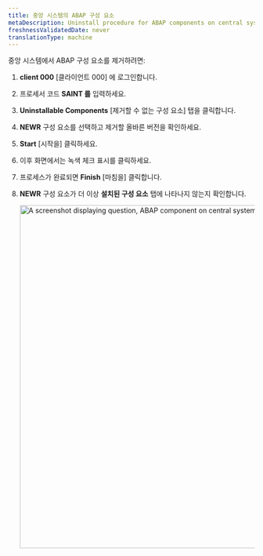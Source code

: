 ```yaml
---
title: 중앙 시스템의 ABAP 구성 요소
metaDescription: Uninstall procedure for ABAP components on central system.
freshnessValidatedDate: never
translationType: machine
---
```


중앙 시스템에서 ABAP 구성 요소를 제거하려면:

1. **client 000** \[클라이언트 000] 에 로그인합니다.

2. 프로세서 코드 **SAINT 를** 입력하세요.

3. **Uninstallable Components** \[제거할 수 없는 구성 요소] 탭을 클릭합니다.

4. **NEWR** 구성 요소를 선택하고 제거할 올바른 버전을 확인하세요.

5. **Start** \[시작을] 클릭하세요.

6. 이후 화면에서는 녹색 체크 표시를 클릭하세요.

7. 프로세스가 완료되면 **Finish** \[마침을] 클릭합니다.

8. **NEWR** 구성 요소가 더 이상 **설치된 구성 요소** 탭에 나타나지 않는지 확인합니다.

   <img title="ABAP component on central system" alt="A screenshot displaying question, ABAP component on central system" src="/images/ABAP-component-on-cms.webp" width="700" />